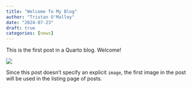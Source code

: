 ```yaml
---
title: "Welcome To My Blog"
author: "Tristan O'Malley"
date: "2024-07-23"
draft: true
categories: [news]
---
```


This is the first post in a Quarto blog. Welcome!

![](thumbnail.jpg)

Since this post doesn't specify an explicit `image`, the first image in the post will be used in the listing page of posts.
